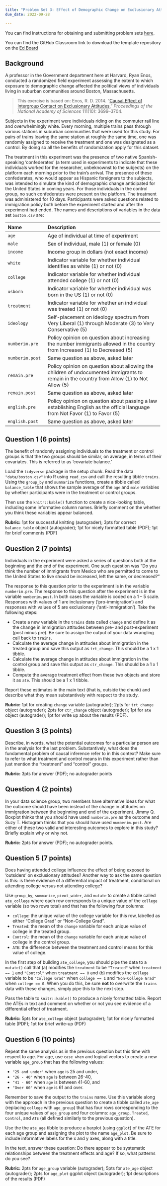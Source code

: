 ```yaml
---
title: "Problem Set 3: Effect of Demographic Change on Exclusionary Attitudes "
due_date: 2022-09-28

---
```



You can find instructions for obtaining and submitting problem sets [here](/assignments/problem-sets.qmd).

You can find the GitHub Classroom link to download the template repository on the [Ed Board](https://edstem.org/us/courses/24957/resources)


## Background

A professor in the Government department here at Harvard, Ryan Enos, conducted a randomized field experiment assessing the extent to which exposure to demographic change affected the political views of individuals living in suburban communities around Boston, Massachusetts.

> This exercise is based on: Enos, R. D. 2014. “[Causal Effect of  Intergroup Contact on Exclusionary Attitudes.](http://dx.doi.org/10.1073/pnas.1317670111)” *Proceedings of the National Academy of Sciences* 111(10): 3699–3704.

Subjects in the experiment were individuals riding on the commuter rail line and overwhelmingly white. Every morning, multiple trains pass through various stations in suburban communities that were used for this study. For pairs of trains leaving the same station at roughly the same time, one was randomly assigned to receive the treatment and one was designated as a control. By doing so all the benefits of randomization apply for this dataset.

The treatment in this experiment was the presence of two native Spanish-speaking 'confederates' (a term used in experiments to indicate that these individuals worked for the researcher, unbeknownst to the subjects) on the platform each morning prior to the train's arrival. The presence of these confederates, who would appear as Hispanic foreigners to the subjects, was intended to simulate the kind of demographic change anticipated for the United States in coming years. For those individuals in the control group, no such confederates were present on the platform. The treatment was administered for 10 days. Participants were asked questions related to immigration policy both before the experiment started and after the experiment had ended. The names and descriptions of variables in the data set `boston.csv` are:

 -------------------- ----------------------------------------------------------
 Name                 Description
 -------------------- ----------------------------------------------------------
 `age`                Age of individual at time of experiment

 `male`               Sex of individual, male (1) or female (0)

 `income`             Income group in dollars (not exact income)

 `white`              Indicator variable for whether individual
                      identifies as white (1) or not (0)

 `college`            Indicator variable for whether individual
                      attended college (1) or not (0)

 `usborn`             Indicator variable for whether individual was
                      born in the US (1) or not (0)

 `treatment`          Indicator variable for whether an individual
                      was treated (1) or not (0)

 `ideology`           Self-placement on ideology spectrum from Very Liberal (1)
                      through Moderate (3) to Very Conservative (5)

 `numberim.pre`       Policy opinion on question about increasing the number
                      immigrants allowed in the country from Increased (1) to Decreased (5)

 `numberim.post`      Same question as above, asked later

 `remain.pre`         Policy opinion on question about allowing the children of
                      undocumented immigrants to remain in the country from
                      Allow (1) to Not Allow (5)

 `remain.post`        Same question as above, asked later

 `english.pre`        Policy opinion on question about passing a law establishing
                      English as the official language from Not Favor (1) to Favor (5)

 `english.post`       Same question as above, asked later

 ------------------------------------------------------------------------------

## Question 1 (6 points)

The benefit of randomly assigning individuals to the treatment or control groups is that the two groups should be similar, on average, in terms of their covariates. This is referred to as 'covariate balance.'


Load the `tidyverse` package in the setup chunk. Read the data `"data/boston.csv"` into R using `read_csv` and call the resulting tibble `trains`. Using the `group_by` and `summarize` functions, create a tibble called `balance_table` that shows the sample average of the `age` and `male` variables by whether participants were in the  treatment or control groups. 

Then use the `knitr::kable()` function to create a nice-looking table, including some informative column names. Briefly comment on the whether you think these variables appear balanced.

 **Rubric:** 1pt for successful knitting (autograder); 3pts for correct `balance_table` object (autograder); 1pt for nicely formatted table (PDF); 1pt for brief comments (PDF)

## Question 2 (7 points)

Individuals in the experiment were asked a series of questions both at the beginning and the end of the experiment. One such question was "Do you think the number of immigrants from Mexico who are permitted to come to the United States to live should be increased, left the same, or decreased?"

The response to this question prior to the experiment is in the variable `numberim.pre`. The response to this question after the experiment is in the variable `numberim.post`. In both cases the variable is coded on a 1 -- 5 scale. Responses with values of 1 are inclusionary ('pro-immigration') and responses with values of 5 are exclusionary ('anti-immigration'). Take the following steps:

- Create a new variable in the `trains` data called `change` and define it as the change in immigration attitudes between pre- and post-experiment (post minus pre). Be sure to assign the output of your data wrangling call back to `trains`. 
- Calculate the average change in attitudes about immigration in the treated group and save this output as `trt_change`. This should be a 1 x 1 tibble. 
- Calculate the average change in attitudes about immigration in the control group and save this output as `ctr_change`. This should be a 1 x 1 tibble.
- Compute the average treatment effect from these two objects and store it as `ate`.  This should be a 1 x 1 tibble.

Report these estimates in the main text (that is, outside the chunk) and describe what they mean substantively with respect to the study. 

 **Rubric:** 1pt for creating `change` variable (autograder); 2pts for `trt_change` object (autograder); 2pts for `ctr_change` object (autograder); 1pt for `ate` object (autograder); 1pt for write up about the results (PDF).

## Question 3 (3 points)

Describe, in words, what the potential outcomes for a particular person are in the analysis for the last problem. Substantively, what does the fundamental problem of causal inference refer to in this context? Make sure to refer to what treatment and control means in this experiment rather than just mention the "treatment" and "control" groups.

 **Rubric:** 3pts for answer (PDF); no autograder points

## Question 4 (2 points)

In your data science group, two members have alternative ideas for what the outcome should have been instead of the change in attitudes on immigration between the beginning and end of the experiment. Jimmy Q. Boxplot thinks that you should have used `numberim.pre` as the outcome and Suzy T. Histogram thinks that you should have used `numberim.post`. Are either of these two valid and interesting outcomes to explore in this study? Briefly explain why or why not.

 **Rubric:** 2pts for answer (PDF); no autograder points.

## Question 5 (7 points)

Does having attended college influence the effect of being exposed to 'outsiders' on exclusionary attitudes? Another way to ask the same question is this: is there evidence of a differential impact of treatment, conditional on attending college versus not attending college?


Use `group_by`, `summarize`, `pivot_wider`, and `mutate` to create a tibble called `ate_college` where each row corresponds to a unique value of the `college` variable (so two rows total) and that has the following four columns:

- `college`: the unique value of the college variable for this row, labelled as either "College Grad" or "Non-College Grad". 
- `Treated`: the mean of the `change` variable for each unique value of college in the treated group. 
- `Control`: the mean of the `change` variable for each unique value of college in the control group. 
- `ATE`: the difference between the treatment and control means for this value of college. 


In the first step of building `ate_college`, you should pipe the data to a `mutate()` call that (a) modifies the `treatment` to be `"Treated"` when `treatment == 1` and `"Control"` when `treatment == 0` and (b) modifies the `college` variable to be `"College Grad"` when `college == 1` and `"Non-College Grad"` when `college == 0`. When you do this, be sure **not** to overwrite the `trains` data with these changes, simply pipe this to the next step. 

Pass the table to `knitr::kable()` to produce a nicely formatted table. Report the ATEs in text and comment on whether or not you see evidence of a differential effect of treatment.

 **Rubric:** 5pts for `ate_college` object (autograder); 1pt for nicely formatted table (PDF); 1pt for brief write-up (PDF)

## Question 6 (10 points)

Repeat the same analysis as in the previous question but this time with respect to age. For age, use `case_when` and logical vectors to create a new variable `age_group` that has the following values:

- `"25 and under"` when `age` is 25 and under,
- `"26 - 40"` when `age` is between 26-40,
- `"41 - 60"` when `age` is between 41-60, and
- `"Over 60"` when `age` is 61 and over.

Remember to save the output to the `trains` name. Use this variable along with the approach in the previous question to create a tibble called `ate_age` (replacing `college` with `age_group`) that has four rows corresponding to the four unique values of `age_group` and four columns:  `age_group`, `Treated`,  `Control`, and `ATE` (all defined similarly to the previous question). 

Use the the `ate_age` tibble to produce a barplot (using `ggplot`) of the ATE for each age group and assigning the plot to the name `age_plot`. Be sure to include informative labels for the x and y axes, along with a title. 

In the text, answer these question: Do there appear to be systematic relationships between the treatment effects and age? If so, what patterns do you see?

 **Rubric:** 2pts for `age_group` variable (autograder); 5pts for `ate_age` object (autograder); 2pts for `age_plot` ggplot object (autograder); 1pt descriptions of the results (PDF)

